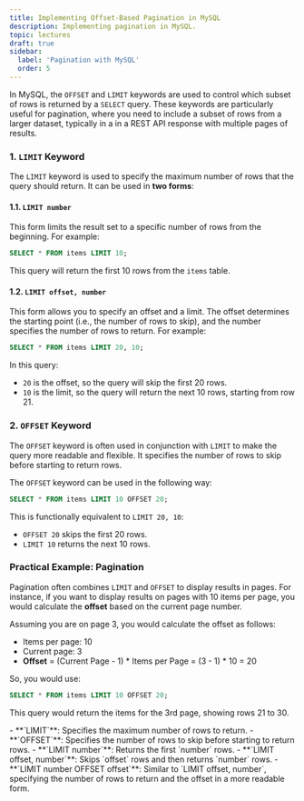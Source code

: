 ```yaml
---
title: Implementing Offset-Based Pagination in MySQL
description: Implementing pagination in MySQL.
topic: lectures
draft: true
sidebar:
  label: 'Pagination with MySQL'
  order: 5
---
```



In MySQL, the `OFFSET` and `LIMIT` keywords are used to control which subset of rows is returned by a `SELECT` query. These keywords are particularly useful for pagination, where you need to include a subset of rows from a larger dataset, typically in a in a REST API response with multiple pages of results. 

### 1. `LIMIT` Keyword

The `LIMIT` keyword is used to specify the maximum number of rows that the query should return. It can be used in **two forms**:

#### 1.1. `LIMIT number`

This form limits the result set to a specific number of rows from the beginning. For example:

```sql
SELECT * FROM items LIMIT 10;
```

This query will return the first 10 rows from the `items` table.

#### 1.2. `LIMIT offset, number`

This form allows you to specify an offset and a limit. The offset determines the starting point (i.e., the number of rows to skip), and the number specifies the number of rows to return. For example:

```sql
SELECT * FROM items LIMIT 20, 10;
```

In this query:
- `20` is the offset, so the query will skip the first 20 rows.
- `10` is the limit, so the query will return the next 10 rows, starting from row 21.

### 2. `OFFSET` Keyword

The `OFFSET` keyword is often used in conjunction with `LIMIT` to make the query more readable and flexible. It specifies the number of rows to skip before starting to return rows.

The `OFFSET` keyword can be used in the following way:

```sql
SELECT * FROM items LIMIT 10 OFFSET 20;
```

This is functionally equivalent to `LIMIT 20, 10`:

- `OFFSET 20` skips the first 20 rows.
- `LIMIT 10` returns the next 10 rows.

### Practical Example: Pagination

Pagination often combines `LIMIT` and `OFFSET` to display results in pages. For instance, if you want to display results on pages with 10 items per page, you would calculate the **offset** based on the current page number.

Assuming you are on page 3, you would calculate the offset as follows:

- Items per page: 10
- Current page: 3
- **Offset** = (Current Page - 1) * Items per Page = (3 - 1) * 10 = 20

So, you would use:

```sql
SELECT * FROM items LIMIT 10 OFFSET 20;
```

This query would return the items for the 3rd page, showing rows 21 to 30.

<Aside type="tip" title="Summary">
- **`LIMIT`**: Specifies the maximum number of rows to return.
- **`OFFSET`**: Specifies the number of rows to skip before starting to return rows.
- **`LIMIT number`**: Returns the first `number` rows.
- **`LIMIT offset, number`**: Skips `offset` rows and then returns `number` rows.
- **`LIMIT number OFFSET offset`**: Similar to `LIMIT offset, number`, specifying the number of rows to return and the offset in a more readable form.
</Aside>
